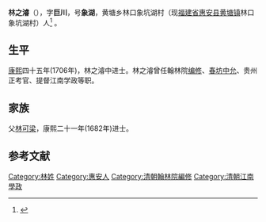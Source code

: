 '''林之濬'''（{{bd|?||?}}），字'''巨川'''，号'''象湖'''，黄塘乡林口象坑湖村（现[[福建省|福建省]][[惠安县|惠安县]][[黄塘镇|黄塘镇]]林口象坑湖村）人<ref>{{cite book|author=惠安县地方志编纂委员会|title=惠安县志|publisher=方志出版社|location=北京市|isbn=7-80122-352-7|url=http://www.fjsq.gov.cn/ShowText.asp?ToBook=3192&index=1878&|edition=第1 版|accessdate=2011-06-22|date=1998年7月|archive-url=https://web.archive.org/web/20161023205739/http://www.fjsq.gov.cn/ShowText.asp?ToBook=3192&index=1878&|archive-date=2016-10-23|dead-url=yes}}</ref> 。

== 生平 ==
[[康熙|康熙]]四十五年(1706年)，林之濬中进士。林之濬曾任翰林院[[编修|编修]]、[[春坊|春坊]][[中允|中允]]、贵州正考官、提督江南学政等职。

== 家族 ==
父[[林可梁|林可梁]]，康熙二十一年(1682年)进士。

== 参考文献 ==
{{reflist}}

{{康熙四十五年丙戌科殿試金榜}}

{{Authority control}}

{{DEFAULTSORT:Lin林}}
[[Category:林姓|Category:林姓]]
[[Category:惠安人|Category:惠安人]]
[[Category:清朝翰林院編修|Category:清朝翰林院編修]]
[[Category:清朝江南學政|Category:清朝江南學政]]